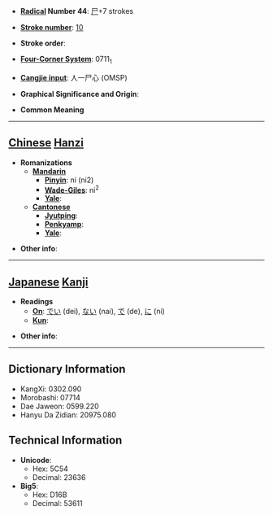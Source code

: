 * '''[[Wiktionary:Chinese radical index| Radical]] Number 44''': [[Wiktionary:Chinese radical index 尸|尸]]+7 strokes

* '''[[Wiktionary:Chinese total strokes index|Stroke number]]''': [[Wiktionary:Chinese total strokes index 10|10]]

* '''Stroke order''': 

* '''[[Wiktionary:Chinese four corner index|Four-Corner System]]''': 0711<sub>1</sub>

* '''[[Wiktionary:Chinese Cangjie index|Cangjie input]]''': 人一尸心 (OMSP)

* '''Graphical Significance and Origin''': 

* '''Common Meaning'''

----

== [[Chinese]] [[Hanzi]] ==

* '''Romanizations'''
** '''[[Mandarin]]'''
*** '''[[Pinyin]]''': ní (ni2)
*** '''[[Wade-Giles]]''': ni<sup>2</sup>
*** '''[[Yale]]''': 
** '''[[Cantonese]]'''
*** '''[[Jyutping]]''':
*** '''[[Penkyamp]]''': 
*** '''[[Yale]]''': 

* '''Other info''': 

----

== [[Japanese]] [[Kanji]] ==

* '''Readings'''
** '''[[On]]''': [[でい]] (dei), [[ない]] (nai), [[で]] (de), [[に]] (ni)
** '''[[Kun]]''': 

* '''Other info''':  

----

== Dictionary Information ==

* KangXi: 0302.090
* Morobashi: 07714
* Dae Jaweon: 0599.220
* Hanyu Da Zidian: 20975.080

== Technical Information ==

* '''Unicode''':
** Hex: 5C54
** Decimal: 23636
* '''Big5''':
** Hex: D16B
** Decimal: 53611